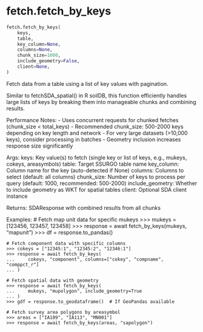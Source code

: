 # fetch.fetch_by_keys { #soildb.fetch.fetch_by_keys }

```python
fetch.fetch_by_keys(
    keys,
    table,
    key_column=None,
    columns=None,
    chunk_size=1000,
    include_geometry=False,
    client=None,
)
```

Fetch data from a table using a list of key values with pagination.

Similar to fetchSDA_spatial() in R soilDB, this function efficiently handles
large lists of keys by breaking them into manageable chunks and combining results.

Performance Notes:
- Uses concurrent requests for chunked fetches (chunk_size < total_keys)
- Recommended chunk_size: 500-2000 keys depending on key length and network
- For very large datasets (>10,000 keys), consider processing in batches
- Geometry inclusion increases response size significantly

Args:
    keys: Key value(s) to fetch (single key or list of keys, e.g., mukeys, cokeys, areasymbols)
    table: Target SSURGO table name
    key_column: Column name for the key (auto-detected if None)
    columns: Columns to select (default: all columns)
    chunk_size: Number of keys to process per query (default: 1000, recommended: 500-2000)
    include_geometry: Whether to include geometry as WKT for spatial tables
    client: Optional SDA client instance

Returns:
    SDAResponse with combined results from all chunks

Examples:
    # Fetch map unit data for specific mukeys
    >>> mukeys = [123456, 123457, 123458]
    >>> response = await fetch_by_keys(mukeys, "mapunit")
    >>> df = response.to_pandas()

    # Fetch component data with specific columns
    >>> cokeys = ["12345:1", "12345:2", "12346:1"]
    >>> response = await fetch_by_keys(
    ...     cokeys, "component", columns=["cokey", "compname", "comppct_r"]
    ... )

    # Fetch spatial data with geometry
    >>> response = await fetch_by_keys(
    ...     mukeys, "mupolygon", include_geometry=True
    ... )
    >>> gdf = response.to_geodataframe()  # If GeoPandas available

    # Fetch survey area polygons by areasymbol
    >>> areas = ["IA109", "IA113", "MN001"]
    >>> response = await fetch_by_keys(areas, "sapolygon")
